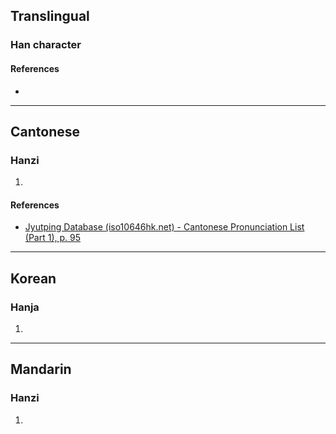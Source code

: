 {{character info/new}}
==Translingual==

===Han character===
{{Han char|rn=38|rad=女|as=11|sn=14|four=|canj=GKV,QKV|ids=⿱敖女}}

====References====
* {{Han ref|kx=0270.240|dkj=06681|dj=0538.270|hdz=21075.070|uh=5AEF|ud=23279}}

----

==Cantonese==

===Hanzi===
{{yue-hanzi|jyut=[[ngou6]], [[ou6]]|y=ngou6, ou6}}

# {{defn|lang=yue|sort=女11}}

====References====
* [http://www.iso10646hk.net/jp/document/download.jsp Jyutping Database (iso10646hk.net) - Cantonese Pronunciation List (Part 1), p. 95]

----

==Korean==

===Hanja===
{{ko-hanja|hangeul=오|rv=o|mr=o}}

# {{defn|lang=ko|sort=女11}}

----

==Mandarin==

===Hanzi===
{{cmn-hanzi|pin=[[ào]] ([[ao4]])|wg=ao<sup>4</sup>}}

# {{defn|lang=cmn|sort=女11}}